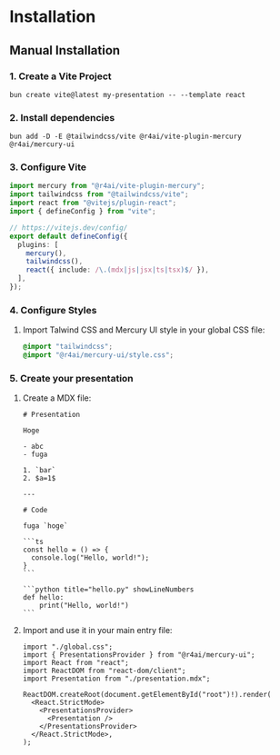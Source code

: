 # Installation

## Manual Installation

### 1. Create a Vite Project

```shell
bun create vite@latest my-presentation -- --template react
```

### 2. Install dependencies

```shell
bun add -D -E @tailwindcss/vite @r4ai/vite-plugin-mercury @r4ai/mercury-ui
```

### 3. Configure Vite

```ts title="vite.config.ts"
import mercury from "@r4ai/vite-plugin-mercury";
import tailwindcss from "@tailwindcss/vite";
import react from "@vitejs/plugin-react";
import { defineConfig } from "vite";

// https://vitejs.dev/config/
export default defineConfig({
  plugins: [
    mercury(),
    tailwindcss(),
    react({ include: /\.(mdx|js|jsx|ts|tsx)$/ }),
  ],
});
```

### 4. Configure Styles

1. Import Talwind CSS and Mercury UI style in your global CSS file:

   ```css title="src/global.css"
   @import "tailwindcss";
   @import "@r4ai/mercury-ui/style.css";
   ```

### 5. Create your presentation

1. Create a MDX file:

   ````mdx title="src/presentation.mdx"
   # Presentation

   Hoge

   - abc
   - fuga

   1. `bar`
   2. $a=1$

   ---

   # Code

   fuga `hoge`

   ```ts
   const hello = () => {
     console.log("Hello, world!");
   }
   ```

   ```python title="hello.py" showLineNumbers
   def hello:
       print("Hello, world!")
   ```
   ````

2. Import and use it in your main entry file:

   ```tsx title="src/main.tsx"
   import "./global.css";
   import { PresentationsProvider } from "@r4ai/mercury-ui";
   import React from "react";
   import ReactDOM from "react-dom/client";
   import Presentation from "./presentation.mdx";

   ReactDOM.createRoot(document.getElementById("root")!).render(
     <React.StrictMode>
       <PresentationsProvider>
         <Presentation />
       </PresentationsProvider>
     </React.StrictMode>,
   );
   ```
